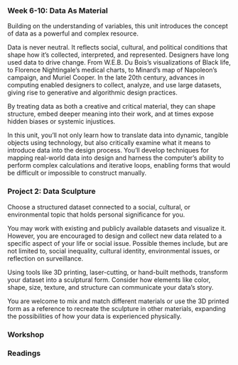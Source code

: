 ### Week 6-10: Data As Material

Building on the understanding of variables, this unit introduces the concept of data as a powerful and complex resource.

Data is never neutral. It reflects social, cultural, and political conditions that shape how it’s collected, interpreted, and represented. Designers have long used data to drive change. From W.E.B. Du Bois’s visualizations of Black life, to Florence Nightingale’s medical charts, to Minard’s map of Napoleon’s campaign, and Muriel Cooper. In the late 20th century, advances in computing enabled designers to collect, analyze, and use large datasets, giving rise to generative and algorithmic design practices.

By treating data as both a creative and critical material, they can shape structure, embed deeper meaning into their work, and at times expose hidden biases or systemic injustices.

In this unit, you’ll not only learn how to translate data into dynamic, tangible objects using technology, but also critically examine what it means to introduce data into the design process. You’ll develop techniques for mapping real-world data into design and harness the computer’s ability to perform complex calculations and iterative loops, enabling forms that would be difficult or impossible to construct manually.

### Project 2: Data Sculpture

Choose a structured dataset connected to a social, cultural, or environmental topic that holds personal significance for you.

You may work with existing and publicly available datasets and visualize it. However, you are encouraged to design and collect new data related to a specific aspect of your life or social issue. Possible themes include, but are not limited to, social inequality, cultural identity, environmental issues, or reflection on surveillance.

Using tools like 3D printing, laser-cutting, or hand-built methods, transform your dataset into a sculptural form. Consider how elements like color, shape, size, texture, and structure can communicate your data’s story.

You are welcome to mix and match different materials or use the 3D printed form as a reference to recreate the sculpture in other materials, expanding the possibilities of how your data is experienced physically.

### Workshop

### Readings
